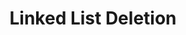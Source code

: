 ---
id: "ds_med_018"
questionType: "MULTIPLE_CHOICE"
title: "Linked List Deletion"
description: "What is the time complexity of deleting a node in a singly linked list, given a pointer to it?"
difficulty: "MEDIUM"
category: "Data Structures"
options:
  - "O(1)"
  - "O(log n)"
  - "O(n)"
  - "O(n log n)"
correctAnswer: 0
---